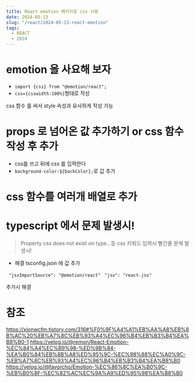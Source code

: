 ```yaml
---
title: React emotion 패키지로 css 사용
date: 2024-05-13
slug: "/react/2024-05-13-react-emotion"
tags:
  - REACT
  - 2024
---
```


# emotion 을 사요해 보자

* `import {css} from "@emotion/react";`
* `css={csswidth:100%}`형태로 작성


css 함수 를 써서 style 속성과 유사하게 작성 가능

# props 로 넘어온 값 추가하기 or css 함수 작성 후 추가

* css를 쓰고 뒤에 css 를 입력한다
* `background-color:${backColor};`로 값 추가


# css 함수를 여러개 배열로 추가


# typescript 에서 문제 발생시!
> Property css does not exist on type...등 css 키워드 입력시 빨간줄 문제 발생시!

* 해결 tsconfig.json 에 값 추가

` "jsxImportSource": "@emotion/react"`
` "jsx": "react-jsx"`

추가시 해결


# 참조
https://xionwcfm.tistory.com/316#%F0%9F%A4%A1%EB%AA%A8%EB%8B%AC%20%EB%A7%8C%EB%93%A4%EC%96%B4%EB%B3%B4%EA%B8%B0-1
https://velog.io/@remon/React-Emotion-%EC%84%A4%EC%B9%98-%ED%9B%84-%EA%B0%84%EB%8B%A8%ED%95%9C-%EC%98%88%EC%A0%9C-%EB%A7%8C%EB%93%A4%EC%96%B4%EB%B3%B4%EA%B8%B0
https://velog.io/@favorcho/Emotion-%EC%86%8C%EA%B0%9C-%EB%B0%8F-%EC%82%AC%EC%9A%A9%ED%95%98%EA%B8%B0
